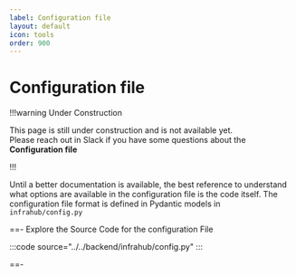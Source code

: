 ```yaml
---
label: Configuration file
layout: default
icon: tools
order: 900
---
```

# Configuration file

!!!warning Under Construction

This page is still under construction and is not available yet.<br />
Please reach out in Slack if you have some questions about the **Configuration file**

!!!

Until a better documentation is available, the best reference to understand what options are available in the configuration file is the code itself.
The configuration file format is defined in Pydantic models in `infrahub/config.py`

==- Explore the Source Code for the configuration File

:::code source="../../backend/infrahub/config.py" :::

==-

